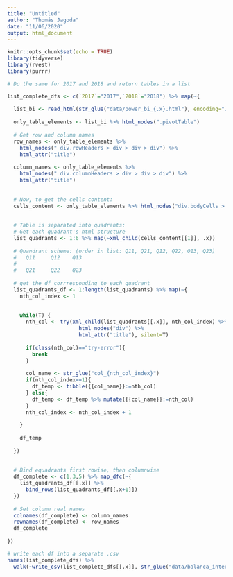 ```yaml
---
title: "Untitled"
author: "Thomás Jagoda"
date: "11/06/2020"
output: html_document
---
```


```r
knitr::opts_chunk$set(echo = TRUE)
library(tidyverse)
library(rvest)
library(purrr)
```


```r

# Do the same for 2017 and 2018 and return tables in a list

list_complete_dfs <- c(`2017`="2017",`2018`="2018") %>% map(~{
  
  list_bi <- read_html(str_glue("data/power_bi_{.x}.html"), encoding="ISO-8859-1")
  
  only_table_elements <- list_bi %>% html_nodes(".pivotTable")
  
  # Get row and column names
  row_names <- only_table_elements %>% 
    html_nodes(" div.rowHeaders > div > div > div") %>% 
    html_attr("title")
  
  column_names <- only_table_elements %>% 
    html_nodes(" div.columnHeaders > div > div > div") %>% 
    html_attr("title")
  
  
  # Now, to get the cells content:
  cells_content <- only_table_elements %>% html_nodes("div.bodyCells > div:first-child")
  
  
  # Table is separated into quadrants:
  # Get each quadrant's html structure
  list_quadrants <- 1:6 %>% map(~xml_child(cells_content[[1]], .x))
  
  # Quandrant scheme: (order in list: Q11, Q21, Q12, Q22, Q13, Q23)
  #   Q11     Q12    Q13
  #
  #   Q21     Q22    Q23
  
  # get the df corrresponding to each quadrant
  list_quadrants_df <- 1:length(list_quadrants) %>% map(~{
    nth_col_index <- 1
    
    
    while(T) {
      nth_col <- try(xml_child(list_quadrants[[.x]], nth_col_index) %>% 
                       html_nodes("div") %>% 
                       html_attr("title"), silent=T)
      
      if(class(nth_col)=="try-error"){
        break
      } 
      
      col_name <- str_glue("col_{nth_col_index}")
      if(nth_col_index==1){
        df_temp <- tibble({{col_name}}:=nth_col)
      } else{
        df_temp <- df_temp %>% mutate({{col_name}}:=nth_col)
      }
      nth_col_index <- nth_col_index + 1
      
    }
    
    df_temp
    
  })
  
  
  # Bind equadrants first rowise, then columnwise
  df_complete <- c(1,3,5) %>% map_dfc(~{
    list_quadrants_df[[.x]] %>% 
      bind_rows(list_quadrants_df[[.x+1]])
  })
  
  # Set column real names
  colnames(df_complete) <- column_names
  rownames(df_complete) <- row_names
  df_complete
  
})

# write each df into a separate .csv
names(list_complete_dfs) %>% 
  walk(~write_csv(list_complete_dfs[[.x]], str_glue("data/balanca_interestadual_{.x}.csv")))



```

